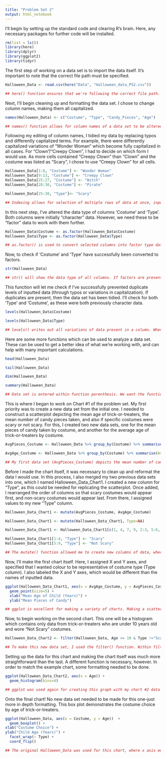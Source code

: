 ```yaml
---
title: "Problem Set 2"
output: html_notebook
---
```


I'll begin by setting up the standard code and clearing R's brain. Here, any necessary packages for further code will be installed. 

```r
rm(list = ls())
library(here)
library(dplyr)
library(ggplot2)
library(tidyr)
```

The first step of working on a data set is to import the data itself. It's important to note that the correct file path must be specified. 

```r
Halloween_Data <- read.csv(here("Data", "Halloween_data_PS2.csv"))

## here() function ensures that we're following the correct file path. "Data" specifies that we're collecting our .csv file from the desired folder. 
```

Next, I'll begin cleaning up and formatting the data set. I chose to change column names, making them all capitalized. 

```r
names(Halloween_Data) <- c("Costume", "Type", "Candy_Pieces", "Age")

## names() function allows for column names of a data set to be altered. New column names can be listed out following c() in their intended order within quotation marks. 
```

Following my editing of column names, I tidied my data by replacing typos and differently capitalized terms. For example, there were differently capitalized variations of "Wonder Woman" which become fully capitalized in all cases. For "Clown"/"Creepy Clown", I had to decide on which form I would use. As more cells contained "Creepy Clown" than "Clown" and the costume was listed as "Scary", I chose to use "Creepy Clown" for all cells. 

```r
Halloween_Data[1:8, "Costume"] <- "Wonder Woman"
Halloween_Data[9:13, "Costume"] <- "Creepy Clown"
Halloween_Data[25:27, "Costume"] <- "Witch"
Halloween_Data[28:30, "Costume"] <- "Pirate"

Halloween_Data[25:30, "Type"]<- "Scary"

## Indexing allows for selection of multiple rows of data at once, inputted as being between x to y (x:y).Following this will be the column which these cells fall under. A new value will be assigned to the cells via "<-". 
``` 

In this next step, I've altered the data type of columns 'Costume' and 'Type'. Both columns were initially "character" data. However, we need these to be "factor" data to work with them further.

```r
Halloween_Data$Costume <- as.factor(Halloween_Data$Costume)
Halloween_Data$Type <- as.factor(Halloween_Data$Type)

## as.factor() is used to convert selected columns into factor type data. $ selects a column from the specified data set, and is then assigned to itself through the function. 
```

Now, to check if 'Costume' and 'Type' have successfully been converted to factors. 

```r
str(Halloween_Data)

## str() will show the data type of all columns. If factors are present, it will give the number of total levels. After running this code, I know that my desired columns have been transformed into factors rather than characters. 
```

This function will let me check if I've successfully prevented duplicate levels of inputted data (through typos or variations in capitalization). If duplicates are present, then the data set has been tidied. I'll check for both 'Type' and 'Costume', as these were both previously character data. 

```r
levels(Halloween_Data$Costume)

levels(Halloween_Data$Type)

## levels() writes out all variations of data present in a column. When using str(), we only get the number of levels. Using this function instead, we can ensure that levels have been minimized as much as possible in our tidy data set. 
```

Here are some more functions which can be used to analyze a data set. These can be used to get a better idea of what we're working with, and can help with many important calculations. 

```r
head(Halloween_Data)

tail(Halloween_Data)

dim(Halloween_Data)

summary(Halloween_Data)

## Data set is entered within function parenthesis. We want the functions to look over the entire tidied data set to gather information. head() and tail() will provide the first and last 6 rows of data, respectively. Next, dim() will give the overall dimensions of the data set. Finally, summary() allows me to view statistics within the data set such as quartiles, standard deviations, minimums, and maximums. 

```

This is where I began to work on Chart #1 of the problem set. My first priority was to create a new data set from the initial one. I needed to construct a scatterplot depicting the mean age of trick-or-treaters, the mean number of candy pieces taken, and also if specific costumes were scary or not scary. For this, I created two new data sets, one for the mean pieces of candy taken by costume, and another for the average age of trick-or-treaters by costume. 

```r
AvgPieces_Costume <- Halloween_Data %>% group_by(Costume) %>% summarise(AvgPieces_Costume = mean(Candy_Pieces, na.rm=TRUE))

AvgAge_Costume <- Halloween_Data %>% group_by(Costume) %>% summarise(AvgAge_Costume = mean(Age, na.rm=TRUE))

## My first data set (AvgPieces_Costume) depicts the mean number of candy pieces taken by costume type. Using piping, I grouped out data from the "Costume" column of Halloween_Data using group_by(). I then gathered the mean number of candy pieces taken by costume using summarise() and mean(). Some cells were marked as NA, meaning that they needed to be removed to prevent R from breaking. To do this, I incorporated na.rm=TRUE into my function for gathering mean pieces by costume, eliminating any rows containing NA. My second data set is basically the same concept as the first. Again, I grouped by the costume column, but rather than pieces of candy taken, I substituted for mean Age. These two data sets will become the x and y axes of my scatterplot. 
``` 

Before I made the chart itself, it was necessary to clean up and reformat the data I would use. In this process, I also merged my two previous data sets into one, which I named Halloween_Data_Chart1. I created a new column for "Type", as this could be needed for replicating the scatterplot. Once added, I rearranged the order of columns so that scary costumes would appear first, and non-scary costumes would appear last. From there, I assigned values to my new "Type" column. 

```r
Halloween_Data_Chart1 <- mutate(AvgPieces_Costume, AvgAge_Costume)

Halloween_Data_Chart1 <- mutate(Halloween_Data_Chart1, Type=NA)

Halloween_Data_Chart1 <- Halloween_Data_Chart1[c(1, 4, 7, 9, 2:3, 5:6, 8),]

Halloween_Data_Chart1[1:4, "Type"] <- "Scary"
Halloween_Data_Chart1[5:9, "Type"] <- "Not Scary"

## The mutate() function allowed me to create new columns of data, where I added AvgPieces_Costume and AvgAge_Costume to Halloween_Data_Chart1. Using mutate() again, I created the "Type" column. With c(), I could rearrange the order of rows individually or as a range (e.g. using : between numbers to specify a range). Finally, I used indexing to assign the first four rows "Scary", and the final five "Not Scary" in the Type column. This process was made easier by initially dividing scary and non-scary costumes into separate areas on the data set. 
```

Now, I'll make the first chart itself. Here, I assigned X and Y axes, and specified that I wanted colour to be representative of costume type (Type column). I also labeled the X and Y axes, which would be different than the names of inputted data. 

```r
ggplot(Halloween_Data_Chart1, aes(x = AvgAge_Costume, y = AvgPieces_Costume, colour = Type)) +
  geom_point(size=5) +
  xlab("Mean Age of Child (Years)") +
  ylab("Mean Pieces of Candy")

## ggplot is excellent for making a variety of charts. Making a scatterplot is quite straightforward. First, a data set is selected, Halloween_Data_Chart1 in this case. Within aes(), the x and y axes are assigned. My x axis will be data contained within AvgAge_Costume, and my y axis will contain the data of AvgPieces_Costume. colour = Type should be inputted within aes() as well, commas separating this and both axes. geom_point() must be added for points to appear on the chart--within this, size of points can be specified. Between lines of code for different functions, + should be added to combine everything into the chart. xlab() and ylab() are used for assigning names of axes, which are to be written in quotation marks. 
```

Now, to begin working on the second chart. This one will be a histogram which contains only data from trick-or-treaters who are under 10 years old and wore "Not Scary" costumes. 

```r
Halloween_Data_Chart2 <- filter(Halloween_Data, Age <= 10 & Type !="Scary") 

## To make this new data set, I used the filter() function. Within filter(), I specified that data would come from the initial Halloween_Data, that ages would be equal to or less than 10 (<=), and no Scary Halloween costumes would be present from Type (!= signifies 'not equal to'). 
``` 

Setting up the data for this chart and making the chart itself was much more straightforward than the last. A different function is necessary, however. In order to match the example chart, some formatting needed to be done. 

```r
ggplot(Halloween_Data_Chart2, aes(x = Age)) +
  geom_histogram(bins=4) 

## ggplot was used again for creating this graph with my chart #2 data set. Unlike the first chart, this one only takes the x-axis into account, since it's a histogram. Y axis will automatically become 'count' of the x axis. Initially, the bars of the graph were very far apart. To fix this, "bins" needed to be changed under geom_histogram(). I found that bins=4 most closely matched the example after playing around with it. 

```

Onto the final chart! No new data set needed to be made for this one--just more in depth formatting. This box plot demonstrates the costume choice by age of trick-or-treaters.

```r
ggplot(Halloween_Data, aes(x = Costume, y = Age))  +
  geom_boxplot() +
xlab("Costume Choice") +
ylab("Child Age (Years)") +
  facet_wrap(~ Type) +
  coord_flip()

## The original Halloween_Data was used for this chart, where x axis equals Costume and y axis represents age. geom_boxplot() is used, and the x and y axes are labelled accordingly like in chart #1. the function facet_wrap() allows for multiple charts to be created at once, showing scary vs. non-scary costumes in different box plots. In order for the x- axis to be readable and not full of overlapping words, coord_flip() was used to switch the places of the x and y axes. 
```

